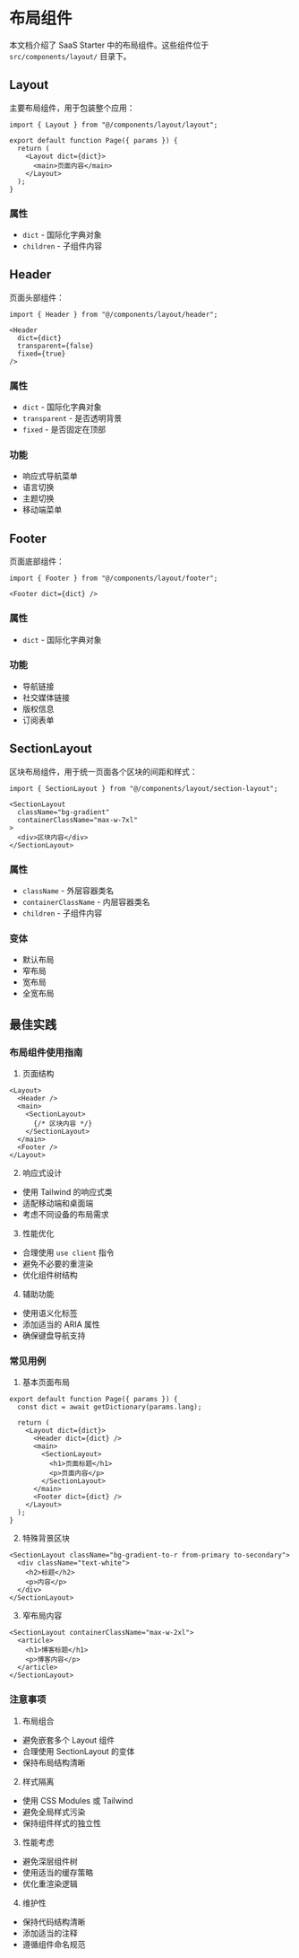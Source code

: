 # 布局组件

本文档介绍了 SaaS Starter 中的布局组件。这些组件位于 `src/components/layout/` 目录下。

## Layout

主要布局组件，用于包装整个应用：

```tsx
import { Layout } from "@/components/layout/layout";

export default function Page({ params }) {
  return (
    <Layout dict={dict}>
      <main>页面内容</main>
    </Layout>
  );
}
```

### 属性
- `dict` - 国际化字典对象
- `children` - 子组件内容

## Header

页面头部组件：

```tsx
import { Header } from "@/components/layout/header";

<Header
  dict={dict}
  transparent={false}
  fixed={true}
/>
```

### 属性
- `dict` - 国际化字典对象
- `transparent` - 是否透明背景
- `fixed` - 是否固定在顶部

### 功能
- 响应式导航菜单
- 语言切换
- 主题切换
- 移动端菜单

## Footer

页面底部组件：

```tsx
import { Footer } from "@/components/layout/footer";

<Footer dict={dict} />
```

### 属性
- `dict` - 国际化字典对象

### 功能
- 导航链接
- 社交媒体链接
- 版权信息
- 订阅表单

## SectionLayout

区块布局组件，用于统一页面各个区块的间距和样式：

```tsx
import { SectionLayout } from "@/components/layout/section-layout";

<SectionLayout
  className="bg-gradient"
  containerClassName="max-w-7xl"
>
  <div>区块内容</div>
</SectionLayout>
```

### 属性
- `className` - 外层容器类名
- `containerClassName` - 内层容器类名
- `children` - 子组件内容

### 变体
- 默认布局
- 窄布局
- 宽布局
- 全宽布局

## 最佳实践

### 布局组件使用指南

1. 页面结构
```tsx
<Layout>
  <Header />
  <main>
    <SectionLayout>
      {/* 区块内容 */}
    </SectionLayout>
  </main>
  <Footer />
</Layout>
```

2. 响应式设计
- 使用 Tailwind 的响应式类
- 适配移动端和桌面端
- 考虑不同设备的布局需求

3. 性能优化
- 合理使用 `use client` 指令
- 避免不必要的重渲染
- 优化组件树结构

4. 辅助功能
- 使用语义化标签
- 添加适当的 ARIA 属性
- 确保键盘导航支持

### 常见用例

1. 基本页面布局
```tsx
export default function Page({ params }) {
  const dict = await getDictionary(params.lang);
  
  return (
    <Layout dict={dict}>
      <Header dict={dict} />
      <main>
        <SectionLayout>
          <h1>页面标题</h1>
          <p>页面内容</p>
        </SectionLayout>
      </main>
      <Footer dict={dict} />
    </Layout>
  );
}
```

2. 特殊背景区块
```tsx
<SectionLayout className="bg-gradient-to-r from-primary to-secondary">
  <div className="text-white">
    <h2>标题</h2>
    <p>内容</p>
  </div>
</SectionLayout>
```

3. 窄布局内容
```tsx
<SectionLayout containerClassName="max-w-2xl">
  <article>
    <h1>博客标题</h1>
    <p>博客内容</p>
  </article>
</SectionLayout>
```

### 注意事项

1. 布局组合
- 避免嵌套多个 Layout 组件
- 合理使用 SectionLayout 的变体
- 保持布局结构清晰

2. 样式隔离
- 使用 CSS Modules 或 Tailwind
- 避免全局样式污染
- 保持组件样式的独立性

3. 性能考虑
- 避免深层组件树
- 使用适当的缓存策略
- 优化重渲染逻辑

4. 维护性
- 保持代码结构清晰
- 添加适当的注释
- 遵循组件命名规范 